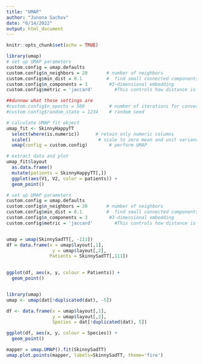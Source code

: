 ```yaml
---
title: "UMAP"
author: "Junona Sachov"
date: "6/14/2022"
output: html_document
---
```


```r
knitr::opts_chunk$set(echo = TRUE)
```


```r
library(umap)
# set up UMAP parameters
custom.config = umap.defaults
custom.config$n_neighbors = 20       # number of neighbors
custom.config$min_dist = 0.1         #  find small connected components, clumps and strings in the data, and emphasises these features in the resulting embedding
custom.config$n_components = 3        #3-dimensional embedding
custom.config$metric = 'jaccard'        #This controls how distance is computed in the ambient space of the input data. 

##dunnow what those settings are 
#custom.config$n_epochs = 500         # number of iterations for convergence
#custom.config$random_state = 1234    # random seed

# calculate UMAP fit object
umap_fit <- SkinnyHappyTT 
  select(where(is.numeric))      # retain only numeric columns
  scale()                         # scale to zero mean and unit variance
  umap(config = custom.config)        # perform UMAP

# extract data and plot
umap_fit$layout 
  as.data.frame() 
  mutate(patients = SkinnyHappyTT[,]) 
  ggplot(aes(V1, V2, color = patients)) +
  geom_point()
```

```r
# set up UMAP parameters
custom.config = umap.defaults
custom.config$n_neighbors = 20       # number of neighbors
custom.config$min_dist = 0.1         #  find small connected components, clumps and strings in the data, and emphasises these features in the resulting embedding
custom.config$n_components = 3        #3-dimensional embedding
custom.config$metric = 'jaccard'        #This controls how distance is computed in the ambient space of the input data. 


umap = umap(SkinnySadTT[, -111])
df = data.frame(x = umap$layout[,1],
                 y = umap$layout[,2],
                Patients = SkinnySadTT[,111])
              

ggplot(df, aes(x, y, colour = Patients)) +
  geom_point()


library(umap)
umap <- umap(dat[!duplicated(dat), -5])

df <- data.frame(x = umap$layout[,1],
                 y = umap$layout[,2],
                 Species = dat[!duplicated(dat), 5])

ggplot(df, aes(x, y, colour = Species)) +
  geom_point()

```


```r
mapper = umap.UMAP().fit(SkinnySadTT)
umap.plot.points(mapper, labels=SkinnySadTT, theme='fire')
```

